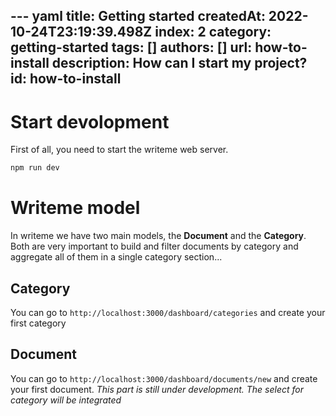--- yaml
title: Getting started
createdAt: 2022-10-24T23:19:39.498Z
index: 2
category: getting-started
tags: []
authors: []
url: how-to-install
description: How can I start my project?
id: how-to-install
---

<TableOfContent />

# Start devolopment
First of all, you need to start the writeme web server.

```bash
npm run dev
```

# Writeme model

In writeme we have two main models, the **Document** and the **Category**. Both are very important to build and filter documents by category and aggregate all of them in a single category section...

## Category

You can go to `http://localhost:3000/dashboard/categories` and create your first category

## Document
You can go to `http://localhost:3000/dashboard/documents/new` and create your first document. *This part is still under development. The select for category will be integrated*

